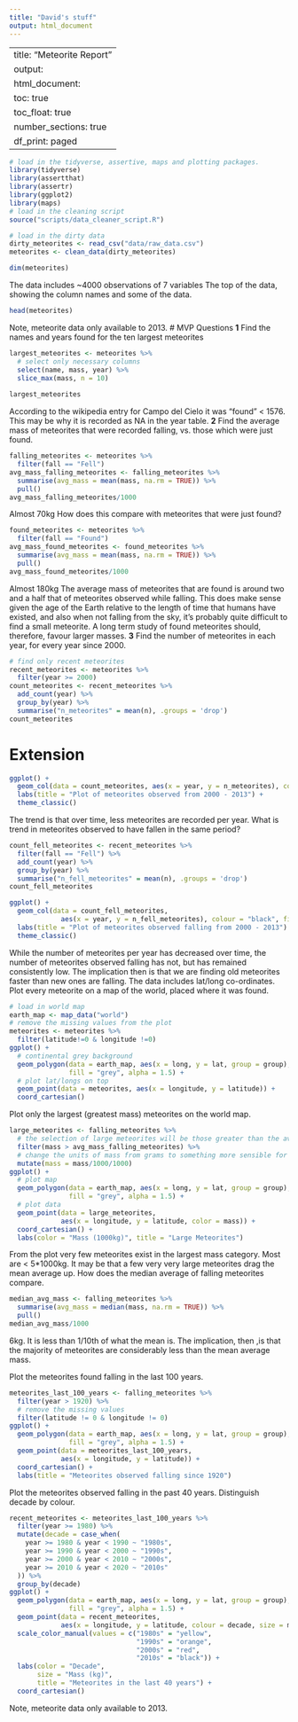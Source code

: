 ```yaml
---
title: "David's stuff"
output: html_document
---
```

---
title: "Meteorite Report"
output:
  html_document:
    toc: true
    toc_float: true
    number_sections: true
    df_print: paged
---
```r
# load in the tidyverse, assertive, maps and plotting packages.
library(tidyverse)
library(assertthat)
library(assertr)
library(ggplot2)
library(maps)
# load in the cleaning script
source("scripts/data_cleaner_script.R")
```
```r
# load in the dirty data
dirty_meteorites <- read_csv("data/raw_data.csv")
meteorites <- clean_data(dirty_meteorites)
```
```r
dim(meteorites)
```
The data includes ~4000 observations of 7 variables
The top of the data, showing the column names and some of the data.
```r
head(meteorites)
```
Note, meteorite data only available to 2013.
# MVP Questions
**1** Find the names and years found for the ten largest meteorites
```r
largest_meteorites <- meteorites %>%
  # select only necessary columns
  select(name, mass, year) %>% 
  slice_max(mass, n = 10)
  
largest_meteorites
```
According to the wikipedia entry for Campo del Cielo it was "found"  < 1576.
This may be why it is recorded as NA in the year table.
**2** Find the average mass of meteorites that were recorded falling, vs. those
which were just found.
```r
falling_meteorites <- meteorites %>% 
  filter(fall == "Fell")
avg_mass_falling_meteorites <- falling_meteorites %>% 
  summarise(avg_mass = mean(mass, na.rm = TRUE)) %>% 
  pull()
avg_mass_falling_meteorites/1000
```
Almost 70kg
How does this compare with meteorites that were just found?
```r
found_meteorites <- meteorites %>% 
  filter(fall == "Found")
avg_mass_found_meteorites <- found_meteorites %>% 
  summarise(avg_mass = mean(mass, na.rm = TRUE)) %>% 
  pull()
avg_mass_found_meteorites/1000
```
Almost 180kg
The average mass of meteorites that are found is around two and a half that of
meteorites observed while falling. This does make sense given the age of the
Earth relative to the length of time that humans have existed, and also when not
falling from the sky, it's probably quite difficult to find a small meteorite. A
long term study of found meteorites should, therefore, favour larger masses.
**3** Find the number of meteorites in each year, for every year since 2000.
```r
# find only recent meteorites
recent_meteorites <- meteorites %>% 
  filter(year >= 2000)
count_meteorites <- recent_meteorites %>%
  add_count(year) %>%
  group_by(year) %>%
  summarise("n_meteorites" = mean(n), .groups = 'drop')
count_meteorites
```
# Extension
```r
ggplot() +
  geom_col(data = count_meteorites, aes(x = year, y = n_meteorites), colour = "black", fill="grey") +
  labs(title = "Plot of meteorites observed from 2000 - 2013") +
  theme_classic()
```
The trend is that over time, less meteorites are recorded per year.
What is trend in meteorites observed to have fallen in the same period?
```r
count_fell_meteorites <- recent_meteorites %>%
  filter(fall == "Fell") %>% 
  add_count(year) %>%
  group_by(year) %>%
  summarise("n_fell_meteorites" = mean(n), .groups = 'drop')
count_fell_meteorites
```
```r
ggplot() +
  geom_col(data = count_fell_meteorites,
             aes(x = year, y = n_fell_meteorites), colour = "black", fill="grey") +
  labs(title = "Plot of meteorites observed falling from 2000 - 2013") +
  theme_classic()
```
While the number of meteorites per year has decreased over time, the number of
meteorites observed falling has not, but has remained consistently low. The
implication then is that we are finding old meteorites faster than new ones
are falling.
The data includes lat/long co-ordinates. Plot every meteorite on a map of the
world, placed where it was found.
```r
# load in world map
earth_map <- map_data("world")
# remove the missing values from the plot
meteorites <- meteorites %>%
  filter(latitude!=0 & longitude !=0)
ggplot() +
  # continental grey background
  geom_polygon(data = earth_map, aes(x = long, y = lat, group = group),
               fill = "grey", alpha = 1.5) +
  # plot lat/longs on top
  geom_point(data = meteorites, aes(x = longitude, y = latitude)) +
  coord_cartesian()
```
Plot only the largest (greatest mass) meteorites on the world map.
```r
large_meteorites <- falling_meteorites %>% 
  # the selection of large meteorites will be those greater than the avg mass
  filter(mass > avg_mass_falling_meteorites) %>% 
  # change the units of mass from grams to something more sensible for the plot
  mutate(mass = mass/1000/1000)
ggplot() +
  # plot map
  geom_polygon(data = earth_map, aes(x = long, y = lat, group = group),
               fill = "grey", alpha = 1.5) +
  # plot data
  geom_point(data = large_meteorites,
             aes(x = longitude, y = latitude, color = mass)) +
  coord_cartesian() +
  labs(color = "Mass (1000kg)", title = "Large Meteorites")
```
From the plot very few meteorites exist in the largest mass category. Most are <
5*1000kg. It may be that a few very very large meteorites drag the mean average
up. How does the median average of falling meteorites compare.
```r
median_avg_mass <- falling_meteorites %>% 
  summarise(avg_mass = median(mass, na.rm = TRUE)) %>% 
  pull()
median_avg_mass/1000
```
6kg. It is less than 1/10th of what the mean is. The implication, then ,is that
 the majority of meteorites are considerably less than the mean average mass.
 
Plot the meteorites found falling in the last 100 years.
```r
meteorites_last_100_years <- falling_meteorites %>% 
  filter(year > 1920) %>%
  # remove the missing values
  filter(latitude != 0 & longitude != 0)
ggplot() +
  geom_polygon(data = earth_map, aes(x = long, y = lat, group = group),
               fill = "grey", alpha = 1.5) +
  geom_point(data = meteorites_last_100_years,
             aes(x = longitude, y = latitude)) +
  coord_cartesian() +
  labs(title = "Meteorites observed falling since 1920")
```
Plot the meteorites observed falling in the past 40 years. Distinguish decade by
colour.
```r
recent_meteorites <- meteorites_last_100_years %>%
  filter(year >= 1980) %>% 
  mutate(decade = case_when(
    year >= 1980 & year < 1990 ~ "1980s",
    year >= 1990 & year < 2000 ~ "1990s",
    year >= 2000 & year < 2010 ~ "2000s",
    year >= 2010 & year < 2020 ~ "2010s"
  )) %>% 
  group_by(decade)
ggplot() +
  geom_polygon(data = earth_map, aes(x = long, y = lat, group = group),
               fill = "grey", alpha = 1.5) +
  geom_point(data = recent_meteorites,
             aes(x = longitude, y = latitude, colour = decade, size = mass/1000)) +
  scale_color_manual(values = c("1980s" = "yellow",
                                "1990s" = "orange",
                                "2000s" = "red",
                                "2010s" = "black")) +
  labs(color = "Decade",
       size = "Mass (kg)",
       title = "Meteorites in the last 40 years") +
  coord_cartesian()
```
Note, meteorite data only available to 2013.